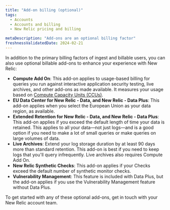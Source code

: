 ```yaml
---
title: "Add-on billing (optional)"
tags:
  - Accounts
  - Accounts and billing
  - New Relic pricing and billing

metaDescription: "Add-ons are an optional billing factor"
freshnessValidatedDate: 2024-02-21
---
```


In addition to the primary billing factors of ingest and billable users, you can also use optional billable add-ons to enhance your experience with New Relic:

* <DNT>**Compute Add On**</DNT>: This add-on applies to usage-based billing for queries you run against interactive application security testing, live archives, and other add-ons as made available. It measures your usage based on [Compute Capacity Units (CCUs)](/docs/licenses/license-information/product-definitions/new-relic-one-pricing-definitions#compute-capacity-unit).
* <DNT>**EU Data Center for New Relic - Data, and New Relic - Data Plus**</DNT>: This add-on applies when you select the European Union as your data region, as available.
* <DNT>**Extended Retention for New Relic - Data, and New Relic - Data Plus**</DNT>: This add-on applies if you exceed the default length of time your data is retained. This applies to all your data—not just logs—and is a good option if you need to make a lot of small queries or make queries on large volumes of data.
* <DNT>**Live Archives**</DNT>: Extend your log storage duration by at least 90 days more than standard retention. This add-on is best if you need to keep logs that you'll query infrequently. Live archives also requires Compute Add On.
* <DNT>**New Relic Synthetic Checks**</DNT>: This add-on applies if your Checks exceed the default number of synthetic monitor checks.
* <DNT>**Vulnerability Management**</DNT>: This feature is included with Data Plus, but the add-on applies if you use the Vulnerability Management feature without Data Plus.

To get started with any of these optional add-ons, get in touch with your New Relic account team.
